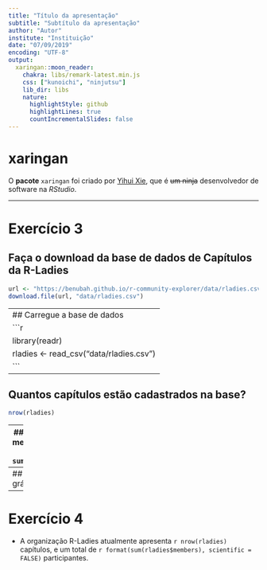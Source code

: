 ```yaml
---
title: "Título da apresentação"
subtitle: "Subtítulo da apresentação"
author: "Autor"
institute: "Instituição"
date: "07/09/2019"
encoding: "UTF-8"
output:
  xaringan::moon_reader:
    chakra: libs/remark-latest.min.js
    css: ["kunoichi", "ninjutsu"]
    lib_dir: libs
    nature:
      highlightStyle: github
      highlightLines: true
      countIncrementalSlides: false
---
```


# xaringan

O **pacote** `xaringan` foi criado por [Yihui Xie](https://yihui.name/), que é ~~um ninja~~ desenvolvedor de software na *RStudio*.

---

# Exercício 3

## Faça o download da base de dados de Capítulos da R-Ladies
```r
url <- "https://benubah.github.io/r-community-explorer/data/rladies.csv"
download.file(url, "data/rladies.csv")
```

---
## Carregue a base de dados
```r
library(readr)
rladies <- read_csv("data/rladies.csv")
```
---

## Quantos capítulos estão cadastrados na base?
```r
nrow(rladies)
```
---
## No total, quantos membros a R-Ladies tem?
```r
sum(rladies$members)
```
---
## Faça algum gráfico
```r
hist(x = rladies$members)
```

---
# Exercício 4
- A organização R-Ladies atualmente apresenta `r nrow(rladies)` capítulos, e um total de `r format(sum(rladies$members), scientific = FALSE)` participantes.

